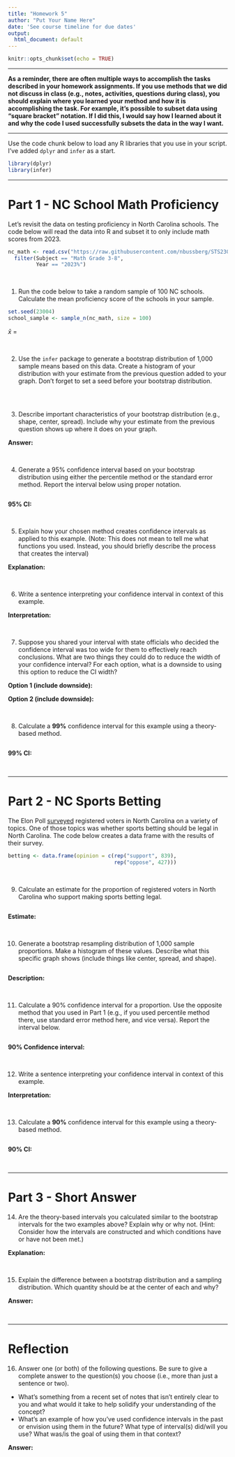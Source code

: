 ```yaml
---
title: "Homework 5"
author: "Put Your Name Here"
date: 'See course timeline for due dates'
output:
  html_document: default
---
```


```r
knitr::opts_chunk$set(echo = TRUE)
```

---

**As a reminder, there are often multiple ways to accomplish the tasks described in your homework assignments. If you use methods that we did not discuss in class (e.g., notes, activities, questions during class), you should explain where you learned your method and how it is accomplishing the task. For example, it's possible to subset data using "square bracket" notation. If I did this, I would say how I learned about it and why the code I used successfully subsets the data in the way I want.**

---

Use the code chunk below to load any R libraries that you use in your script. I've added `dplyr` and `infer` as a start.

```r
library(dplyr)
library(infer)
```

---

# Part 1 - NC School Math Proficiency

Let's revisit the data on testing proficiency in North Carolina schools. The code below will read the data into R and subset it to only include math scores from 2023.

```r
nc_math <- read.csv("https://raw.githubusercontent.com/nbussberg/STS2300-Spring2025/refs/heads/main/Data/NC_School_Proficiency_Long.csv") |> 
  filter(Subject == "Math Grade 3-8",
         Year == "2023%")
```

<br>

1. Run the code below to take a random sample of 100 NC schools. Calculate the mean proficiency score of the schools in your sample.

```r
set.seed(23004)
school_sample <- sample_n(nc_math, size = 100)

```

$\bar{x}$ =  

<br>


2. Use the `infer` package to generate a bootstrap distribution of 1,000 sample means based on this data. Create a histogram of your distribution with your estimate from the previous question added to your graph. Don't forget to set a seed before your bootstrap distribution.

```r

```

<br>


3. Describe important characteristics of your bootstrap distribution (e.g., shape, center, spread). Include why your estimate from the previous question shows up where it does on your graph.

**Answer:**

<br>


4. Generate a 95% confidence interval based on your bootstrap distribution using either the percentile method or the standard error method. Report the interval below using proper notation.

```r

```

**95% CI:**

<br>


5. Explain how your chosen method creates confidence intervals as applied to this example. (Note: This does not mean to tell me what functions you used. Instead, you should briefly describe the process that creates the interval)

**Explanation:**

<br>


6. Write a sentence interpreting your confidence interval in context of this example.

**Interpretation:**

<br>


7. Suppose you shared your interval with state officials who decided the confidence interval was too wide for them to effectively reach conclusions. What are two things they could do to reduce the width of your confidence interval? For each option, what is a downside to using this option to reduce the CI width?

**Option 1 (include downside):**

**Option 2 (include downside):**

<br>


8. Calculate a **99%** confidence interval for this example using a theory-based method.

```r

```

**99% CI:**

<br>

---


# Part 2 - NC Sports Betting

The Elon Poll [surveyed](https://eloncdn.blob.core.windows.net/eu3/sites/819/2023/06/Elon-Poll-Report-061423.pdf) registered voters in North Carolina on a variety of topics. One of those topics was whether sports betting should be legal in North Carolina. The code below creates a data frame with the results of their survey.

```r
betting <- data.frame(opinion = c(rep("support", 839),
                                  rep("oppose", 427)))
```

<br>


9. Calculate an estimate for the proportion of registered voters in North Carolina who support making sports betting legal.

```r

```

**Estimate:**

<br>


10. Generate a bootstrap resampling distribution of 1,000 sample proportions. Make a histogram of these values. Describe what this specific graph shows (include things like center, spread, and shape).

```r

```

**Description:**

<br>


11. Calculate a 90% confidence interval for a proportion. Use the opposite method that you used in Part 1 (e.g., if you used percentile method there, use standard error method here, and vice versa). Report the interval below.

```r

```

**90% Confidence interval:**

<br>


12. Write a sentence interpreting your confidence interval in context of this example.

**Interpretation:**

<br>


13. Calculate a **90%** confidence interval for this example using a theory-based method.

```r

```

**90% CI:**

<br>

---

# Part 3 - Short Answer

14. Are the theory-based intervals you calculated similar to the bootstrap intervals for the two examples above? Explain why or why not. (Hint: Consider how the intervals are constructed and which conditions have or have not been met.)

**Explanation:**

<br>


15. Explain the difference between a bootstrap distribution and a sampling distribution. Which quantity should be at the center of each and why?

**Answer:**

<br>


---

# Reflection


16. Answer one (or both) of the following questions. Be sure to give a complete answer to the question(s) you choose (i.e., more than just a sentence or two).

  - What's something from a recent set of notes that isn't entirely clear to you and what would it take to help solidify your understanding of the concept?
  - What's an example of how you've used confidence intervals in the past or envision using them in the future? What type of interval(s) did/will you use? What was/is the goal of using them in that context?
  
**Answer:**

